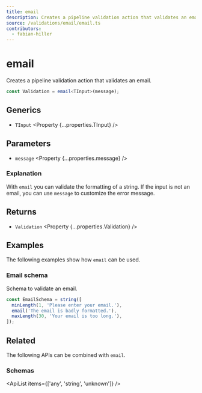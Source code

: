 ```yaml
---
title: email
description: Creates a pipeline validation action that validates an email.
source: /validations/email/email.ts
contributors:
  - fabian-hiller
---
```



# email

Creates a pipeline validation action that validates an email.

```ts
const Validation = email<TInput>(message);
```

## Generics

- `TInput` <Property {...properties.TInput} />

## Parameters

- `message` <Property {...properties.message} />

### Explanation

With `email` you can validate the formatting of a string. If the input is not an email, you can use `message` to customize the error message.

## Returns

- `Validation` <Property {...properties.Validation} />

## Examples

The following examples show how `email` can be used.

### Email schema

Schema to validate an email.

```ts
const EmailSchema = string([
  minLength(1, 'Please enter your email.'),
  email('The email is badly formatted.'),
  maxLength(30, 'Your email is too long.'),
]);
```

## Related

The following APIs can be combined with `email`.

### Schemas

<ApiList items={['any', 'string', 'unknown']} />
